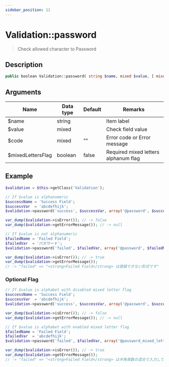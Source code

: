```yaml
---
sidebar_position: 11
---
```


# Validation::password

> Check allowed character to Password


## Description

```php
public boolean Validation::password( string $name, mixed $value, [ mixed $code = '', boolean $mixedLettersFlag = false ] )
```


## Arguments

| Name              | Data type | Default | Remarks                              |
| ----------------- | --------- | ------- | ------------------------------------ |
| $name             | string    |         | Item label                           |
| $value            | mixed     |         | Check field value                    |
| $code             | mixed     | ""      | Error code or Error message          |
| $mixedLettersFlag | boolean   | false   | Required mixed letters alphanum flag |


## Example

```php title="Controller"
$validation = $this->getClass('Validation');

// If $value is alphanumeric
$successName = 'Success Field';
$successVar  = 'abcdefhijk';
$validation->password('success', $successVar, array('@password', $successName));

var_dump($validation->isError()); // -> false
var_dump($validation->getErrorMessage()); // -> null

// If $value is not alphanumeric
$failedName = 'Failed Field';
$failedVar  = 'パスワード';
$validation->password('failed', $failedVar, array('@password', $failedName));

var_dump($validation->isError()); // -> true
var_dump($validation->getErrorMessage());
// -> "failed" => "<strong>Failed Field</strong> は登録できない形式です"
```

### Optional Flag

```php title="Controller"
// If $value is alphabet with disabled mixed letter flag
$successName = 'Success Field';
$successVar  = 'abcdefhijk';
$validation->password('success', $successVar, array('@password', $successName));

var_dump($validation->isError()); // -> false
var_dump($validation->getErrorMessage()); // -> null

// If $value is alphabet with enabled mixed letter flag
$failedName = 'Failed Field';
$failedVar  = 'abcdefhijk';
$validation->password('failed', $failedVar, array('@password_mixed_letters', $failedName), true);

var_dump($validation->isError()); // -> true
var_dump($validation->getErrorMessage());
// -> "failed" => "<strong>Failed Field</strong> は半角英数の混合で入力してください"
```
